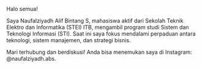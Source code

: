 Halo semua!

Saya Naufalziyadh Alif Bintang S, mahasiswa aktif dari Sekolah Teknik Elektro dan Informatika (STEI) ITB, mengambil program studi Sistem dan Teknologi Informasi (STI). Saat ini saya fokus mendalami perpaduan antara teknologi, sistem manajemen, dan strategi bisnis.

Mari terhubung dan berdiskusi! Anda bisa menemukan saya di Instagram: @naufalziyadh.abs.